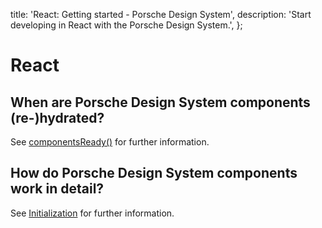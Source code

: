   title: 'React: Getting started - Porsche Design System',
  description: 'Start developing in React with the Porsche Design System.',
};

# React

## When are Porsche Design System components (re-)hydrated?

See [componentsReady()](/developing/components-ready) for further information.

## How do Porsche Design System components work in detail?

See [Initialization](/must-know/initialization/introduction) for further information.
